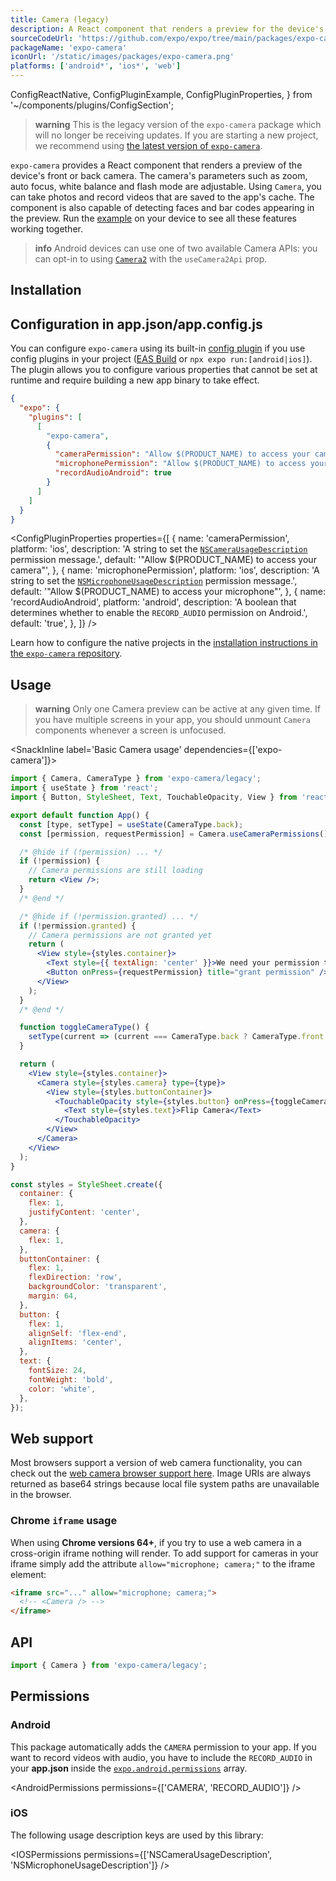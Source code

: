```yaml
---
title: Camera (legacy)
description: A React component that renders a preview for the device's front or back camera.
sourceCodeUrl: 'https://github.com/expo/expo/tree/main/packages/expo-camera'
packageName: 'expo-camera'
iconUrl: '/static/images/packages/expo-camera.png'
platforms: ['android*', 'ios*', 'web']
---
```


  ConfigReactNative,
  ConfigPluginExample,
  ConfigPluginProperties,
} from '~/components/plugins/ConfigSection';

> **warning** This is the legacy version of the `expo-camera` package which will no longer be receiving updates. If you are starting a new project, we recommend using [the latest version of `expo-camera`](/versions/v51.0.0/sdk/camera).

`expo-camera` provides a React component that renders a preview of the device's front or back camera. The camera's parameters such as zoom, auto focus, white balance and flash mode are adjustable. Using `Camera`, you can take photos and record videos that are saved to the app's cache. The component is also capable of detecting faces and bar codes appearing in the preview. Run the [example](#usage) on your device to see all these features working together.

> **info** Android devices can use one of two available Camera APIs: you can opt-in to using [`Camera2`](https://developer.android.com/reference/android/hardware/camera2/package-summary) with the `useCamera2Api` prop.

## Installation

<APIInstallSection />

## Configuration in app.json/app.config.js

You can configure `expo-camera` using its built-in [config plugin](/config-plugins/introduction/) if you use config plugins in your project ([EAS Build](/build/introduction) or `npx expo run:[android|ios]`). The plugin allows you to configure various properties that cannot be set at runtime and require building a new app binary to take effect.

<ConfigPluginExample>

```json app.json
{
  "expo": {
    "plugins": [
      [
        "expo-camera",
        {
          "cameraPermission": "Allow $(PRODUCT_NAME) to access your camera",
          "microphonePermission": "Allow $(PRODUCT_NAME) to access your microphone",
          "recordAudioAndroid": true
        }
      ]
    ]
  }
}
```

</ConfigPluginExample>

<ConfigPluginProperties
  properties={[
    {
      name: 'cameraPermission',
      platform: 'ios',
      description: 'A string to set the [`NSCameraUsageDescription`](#ios) permission message.',
      default: '"Allow $(PRODUCT_NAME) to access your camera"',
    },
    {
      name: 'microphonePermission',
      platform: 'ios',
      description: 'A string to set the [`NSMicrophoneUsageDescription`](#ios) permission message.',
      default: '"Allow $(PRODUCT_NAME) to access your microphone"',
    },
    {
      name: 'recordAudioAndroid',
      platform: 'android',
      description:
        'A boolean that determines whether to enable the `RECORD_AUDIO` permission on Android.',
      default: 'true',
    },
  ]}
/>

<ConfigReactNative>

Learn how to configure the native projects in the [installation instructions in the `expo-camera` repository](https://github.com/expo/expo/tree/main/packages/expo-camera#installation-in-bare-react-native-projects).

</ConfigReactNative>

## Usage

> **warning** Only one Camera preview can be active at any given time. If you have multiple screens in your app, you should unmount `Camera` components whenever a screen is unfocused.

<SnackInline label='Basic Camera usage' dependencies={['expo-camera']}>

```jsx
import { Camera, CameraType } from 'expo-camera/legacy';
import { useState } from 'react';
import { Button, StyleSheet, Text, TouchableOpacity, View } from 'react-native';

export default function App() {
  const [type, setType] = useState(CameraType.back);
  const [permission, requestPermission] = Camera.useCameraPermissions();

  /* @hide if (!permission) ... */
  if (!permission) {
    // Camera permissions are still loading
    return <View />;
  }
  /* @end */

  /* @hide if (!permission.granted) ... */
  if (!permission.granted) {
    // Camera permissions are not granted yet
    return (
      <View style={styles.container}>
        <Text style={{ textAlign: 'center' }}>We need your permission to show the camera</Text>
        <Button onPress={requestPermission} title="grant permission" />
      </View>
    );
  }
  /* @end */

  function toggleCameraType() {
    setType(current => (current === CameraType.back ? CameraType.front : CameraType.back));
  }

  return (
    <View style={styles.container}>
      <Camera style={styles.camera} type={type}>
        <View style={styles.buttonContainer}>
          <TouchableOpacity style={styles.button} onPress={toggleCameraType}>
            <Text style={styles.text}>Flip Camera</Text>
          </TouchableOpacity>
        </View>
      </Camera>
    </View>
  );
}

const styles = StyleSheet.create({
  container: {
    flex: 1,
    justifyContent: 'center',
  },
  camera: {
    flex: 1,
  },
  buttonContainer: {
    flex: 1,
    flexDirection: 'row',
    backgroundColor: 'transparent',
    margin: 64,
  },
  button: {
    flex: 1,
    alignSelf: 'flex-end',
    alignItems: 'center',
  },
  text: {
    fontSize: 24,
    fontWeight: 'bold',
    color: 'white',
  },
});
```

</SnackInline>

## Web support

Most browsers support a version of web camera functionality, you can check out the [web camera browser support here](https://caniuse.com/#feat=stream). Image URIs are always returned as base64 strings because local file system paths are unavailable in the browser.

### Chrome `iframe` usage

When using **Chrome versions 64+**, if you try to use a web camera in a cross-origin iframe nothing will render. To add support for cameras in your iframe simply add the attribute `allow="microphone; camera;"` to the iframe element:

```html
<iframe src="..." allow="microphone; camera;">
  <!-- <Camera /> -->
</iframe>
```

## API

```js
import { Camera } from 'expo-camera/legacy';
```

<APISection packageName="expo-camera-legacy" apiName="Camera" />

## Permissions

### Android

This package automatically adds the `CAMERA` permission to your app. If you want to record videos with audio, you have to include the `RECORD_AUDIO` in your **app.json** inside the [`expo.android.permissions`](/versions/latest/config/app/#permissions) array.

<AndroidPermissions permissions={['CAMERA', 'RECORD_AUDIO']} />

### iOS

The following usage description keys are used by this library:

<IOSPermissions permissions={['NSCameraUsageDescription', 'NSMicrophoneUsageDescription']} />
